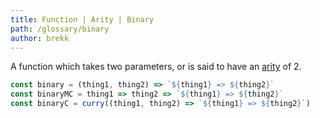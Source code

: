 ```yaml
---
title: Function | Arity | Binary
path: /glossary/binary
author: brekk
---
```


<Def of="Binary" parent="Arity" />

A function which takes two parameters, or is said to have an [arity](/glossary/arity) of 2.

```js
const binary = (thing1, thing2) => `${thing1} => ${thing2}`
const binaryMC = thing1 => thing2 => `${thing1} => ${thing2}`
const binaryC = curry((thing1, thing2) => `${thing1} => ${thing2}`)
```
